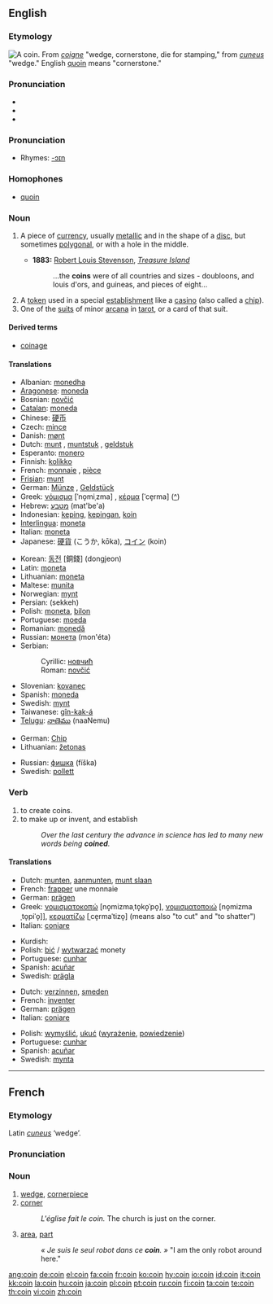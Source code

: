 {{wikipedia}}
==English==

===Etymology===
[[Image:ClemensXI.jpg|thumb|right|A coin.]]
From {{OF.}} ''[[coigne]]'' "wedge, cornerstone, die for stamping," from {{L.}} ''[[cuneus]]'' "wedge." English [[quoin]] means "cornerstone."

===Pronunciation===
* {{IPA|/kɔɪn/}}
* {{SAMPA|/kOIn/}}
* {{audio|en-us-coin.ogg|Audio (US)}}

===Pronunciation===
* Rhymes: [[Rhymes:English:-ɔɪn|-ɔɪn]]

===Homophones===
* [[quoin]]

===Noun===
{{en-noun}}

# {{context|currency}} A piece of [[currency]], usually [[metallic]] and in the shape of a [[disc]], but sometimes [[polygonal]], or with a hole in the middle.
#* '''1883:''' [[w:Robert Louis Stevenson|Robert Louis Stevenson]], ''[[w:Treasure Island|Treasure Island]]''
#*: ...the '''coins''' were of all countries and sizes - doubloons, and louis d'ors, and guineas, and pieces of eight...
# A [[token]] used in a special [[establishment]] like a [[casino]] (also called a [[chip]]).
# One of the [[suit]]s of minor [[arcana]] in [[tarot]], or a card of that suit.

====Derived terms====
* [[coinage]]

====Translations====
{{trans-top|(''currency'') A piece of currency}}
* Albanian: [[monedha]] {{g|Albanian}}
* [[Aragonese]]: [[moneda]] {{f}}
* Bosnian: [[novčić]] {{m}}
* [[Catalan]]: [[moneda]] {{f}}
* Chinese: [[硬币]]
* Czech: [[mince]] {{f}}
* Danish: [[mønt]] {{m}}
* Dutch: [[munt]] {{m}}, [[muntstuk]] {{n}}, [[geldstuk]] {{n}}
* Esperanto: [[monero]]
* Finnish: [[kolikko]]
* French: [[monnaie]] {{f}}, [[pièce]] {{f}}
* [[Frisian]]: [[munt]]
* German: [[Münze]] {{f}}, [[Geldstück]] {{n}}
* Greek: [[νόμισμα]] [ˈno̞miˌzma] {{n}}, [[κέρμα]] [ˈce̞rma] {{n}} ([[:el:Νόμισμα|^]])
* Hebrew: [[מטבע]] (mat'be'a) {{m}}
* Indonesian: [[keping]], [[keping|kepingan]], [[koin]]
* [[Interlingua]]: [[moneta]]
* Italian: [[moneta]] {{f}}
* Japanese: [[硬貨]] (こうか, kōka), [[コイン]] (koin)
{{trans-mid}}
* Korean: [[동전]] [銅錢] (dongjeon)
* Latin: [[moneta]] {{f}}
* Lithuanian: [[moneta]] {{f}}
* Maltese: [[munita]] {{f}}
* Norwegian: [[mynt]] {{m}}
* Persian: {{FAchar|[[سکه]]}} (sekkeh)
* Polish: [[moneta]], [[bilon]]
* Portuguese: [[moeda]] {{f}}
* Romanian: [[monedă]] {{f}}
* Russian: [[монета]] (mon'éta) {{f}}
* Serbian:
*: Cyrillic: [[новчић]] {{m}}
*: Roman: [[novčić]] {{m}}
* Slovenian: [[kovanec]] {{m}}
* Spanish: [[moneda]] {{f}}
* Swedish: [[mynt]]
* Taiwanese: [[gîn-kak-á]]
* [[Telugu]]: [[నాణెము]] (naaNemu)
{{trans-bottom}}

{{trans-top|A token used in a special establishment like a casino}}
* German: [[Chip]] {{m}}
* Lithuanian: [[žetonas]] {{m}}
{{trans-mid}}
* Russian: [[фишка]] (fíška) {{f}}
* Swedish: [[pollett]] {{c}}
{{trans-bottom}}

{{trans-top|One of the suits of minor arcana in tarot, or a card of that suit}}
{{trans-mid}}
{{trans-bottom}}

===Verb===
{{en-verb}}

# to create coins.
# to make up or invent, and establish
#: ''Over the last century the advance in science has led to many new words being '''coined'''.''

====Translations====
{{trans-top|to create coins}}
* Dutch: [[munten]], [[aanmunten]], [[munt slaan]]
* French: [[frapper]] une monnaie
* German: [[prägen]]
* Greek: [[νομισματοκοπώ]] [no̞mizmaˌto̞ko̞ˈpo̞], [[νομισματοποιώ]] [no̞mizmaˌto̞piˈo̞]], [[κερματίζω]] [ˌce̞rmaˈtizo̞] (means also "to cut" and "to shatter")
* Italian: [[coniare]]
{{trans-mid}}
* Kurdish: {{KUchar|[[پاره‌لێدان]]}}
* Polish: [[bić]] / [[wytwarzać]] monety
* Portuguese: [[cunhar]]
* Spanish: [[acuñar]]
* Swedish: [[prägla]]
{{trans-bottom}}

{{trans-top|to make up or invent, and establish}}
* Dutch: [[verzinnen]], [[smeden]]
* French: [[inventer]]
* German: [[prägen]]
* Italian: [[coniare]]
{{trans-mid}}
* Polish: [[wymyślić]], [[ukuć]] ([[wyrażenie]], [[powiedzenie]])
* Portuguese: [[cunhar]]
* Spanish: [[acuñar]]
* Swedish: [[mynta]]
{{trans-bottom}}

----

==French==

===Etymology===
Latin ''[[cuneus]]'' ‘wedge’.

===Pronunciation===
{{IPA|/kwɛ̃/}}

===Noun===
{{fr-noun|m}}

# [[wedge]], [[cornerpiece]]
# [[corner]]
#: ''L'église fait le coin.''  The church is just on the corner.
# [[area]], [[part]]
#: ''« Je suis le seul robot dans ce '''coin'''. »''  "I am the only robot around here."

[[ang:coin]]
[[de:coin]]
[[el:coin]]
[[fa:coin]]
[[fr:coin]]
[[ko:coin]]
[[hy:coin]]
[[io:coin]]
[[id:coin]]
[[it:coin]]
[[kk:coin]]
[[la:coin]]
[[hu:coin]]
[[ja:coin]]
[[pl:coin]]
[[pt:coin]]
[[ru:coin]]
[[fi:coin]]
[[ta:coin]]
[[te:coin]]
[[th:coin]]
[[vi:coin]]
[[zh:coin]]